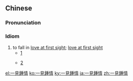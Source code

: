 {{also|一见钟情}}
==Chinese==
{{zh-forms|s=一见钟情|type=22|alt=一見鐘情-misspelling}}

===Pronunciation===
{{zh-pron
|m=一jiànzhōngqíng
|c=jat1 gin3 zung1 cing4
|cat=id
}}

===Idiom===
{{zh-idiom}}

# to fall in [[love at first sight]]; [[love at first sight]]
#* [http://sh.sina.com.cn/citylink/en/kx/2010-08-09/162059758.html]
#*: {{zh-x|故事 講述 了 灰姑娘 在 森林 拾 火柴 時 與 王子 邂逅，王子 對 她 '''一見鍾情'''。|The story depicts Cinderella's accidental encounter with the prince when she was picking matches in the forest. The prince '''fell in love''' with her '''at first sight'''.}}
#* [http://fashion.enorth.com.cn/system/2010/08/11/004926030.shtml]
#*: {{zh-x|你 相信 '''一見鍾情''' 嗎？彼此 對視 1 秒鐘，來自 對方 的 電流 就 會 迅速 穿越 肉體 直達 心靈。|Do you believe in '''love at first sight'''? Looking at each other for one second, and the electric signal from him/her will rapidly pass through your body to reach your soul.}}

[[el:一見鍾情]]
[[ko:一見鍾情]]
[[ky:一見鍾情]]
[[ja:一見鍾情]]
[[zh:一見鍾情]]